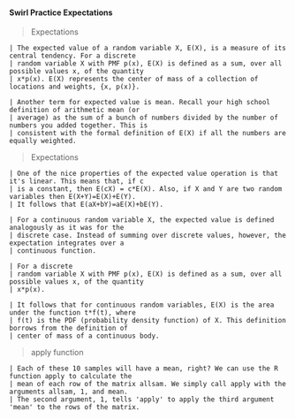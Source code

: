 #### Swirl Practice Expectations
> Expectations
```
| The expected value of a random variable X, E(X), is a measure of its central tendency. For a discrete
| random variable X with PMF p(x), E(X) is defined as a sum, over all possible values x, of the quantity
| x*p(x). E(X) represents the center of mass of a collection of locations and weights, {x, p(x)}.
```
```
| Another term for expected value is mean. Recall your high school definition of arithmetic mean (or
| average) as the sum of a bunch of numbers divided by the number of numbers you added together. This is
| consistent with the formal definition of E(X) if all the numbers are equally weighted.
```
> Expectations
```
| One of the nice properties of the expected value operation is that it's linear. This means that, if c
| is a constant, then E(cX) = c*E(X). Also, if X and Y are two random variables then E(X+Y)=E(X)+E(Y).
| It follows that E(aX+bY)=aE(X)+bE(Y).
```
```
| For a continuous random variable X, the expected value is defined analogously as it was for the
| discrete case. Instead of summing over discrete values, however, the expectation integrates over a
| continuous function.
```
```
| For a discrete
| random variable X with PMF p(x), E(X) is defined as a sum, over all possible values x, of the quantity
| x*p(x).
```
```
| It follows that for continuous random variables, E(X) is the area under the function t*f(t), where
| f(t) is the PDF (probability density function) of X. This definition borrows from the definition of
| center of mass of a continuous body.
```

> apply function
```
| Each of these 10 samples will have a mean, right? We can use the R function apply to calculate the
| mean of each row of the matrix allsam. We simply call apply with the arguments allsam, 1, and mean.
| The second argument, 1, tells 'apply' to apply the third argument 'mean' to the rows of the matrix.
```




